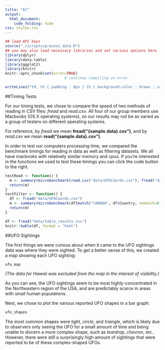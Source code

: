 ```yaml
---
title: "A7"
output:
  html_document:
    code_folding: hide
css: styles.css
---
```



```r
## load API keys
source("./scripts/process_data.R")
## you may also load necessary libraries and set various options here
library(dplyr)
library(data.table)
library(ggplot2)
library(knitr)
knitr::opts_chunk$set(error=TRUE)
                           # continue compiling on error

writeLines("td, th { padding : 6px } th { background-color : brown ; color : white; border : 1px solid white; } td { color : brown ; border : 1px solid brown } body { color:white; background-color:black; font-family: Arial, Helvetica, sans-serif; }", con = "styles.css")
```

##Timing Tests

For our timing tests, we chose to compare the speed of two methods of reading in CSV files: _fread_ and _read.csv_. All four of our group members use Macbooks (OS X operating systems), so our results may not be as varied as a group of testers on different operating systems.

For reference, by _fread_ we mean **fread("{sample.data}.csv")**, and by _read.csv_ we mean **read("{sample.data}.csv")**.


In order to test our computers processing time, we compared the benchmark timings for reading in data as well as filtering datasets. We all have macbooks with relatively similar memory and cpus. If you're interested in the functions we used to test these timings you can click the code button to the right.

```r

testRead <- function() {
  m <- summary(microbenchmark(read.csv("data/UFOCoords.csv"), fread("data/UFOCoords.csv")))
  return(m)
}
testFilter <- function() {
  df <- fread("data/UFOCoords.csv")
  m <- summary(microbenchmark(df[match("CANADA", df$Country, nomatch=0),], filter(df, Country == "CANADA"), df %>% filter(Country == "CANADA")))
  return(m)
}
```
```r
df <- fread("data/table_results.csv")
knitr::kable(df, format = "html")
```


##UFO Sightings

The first things we were curious about when it came to the UFO sightings data was where they were sighted. To get a better sense of this, we created a map showing each UFO sighting:


```r

ufo_map

```

*(The data for Hawaii was excluded from the map in the interest of visibility.)*


As you can see, the UFO sightings seem to be most highly-concentrated in the Northeastern region of the USA, and are predictably scarce in areas with small human populations.



Next, we chose to plot the various reported UFO shapes in a bar graph:

```r

ufo_shapes

```


The most common shapes were _light_, _circle_, and _triangle_, which is likely due to observers only seeing the UFO for a small amount of time and being unable to discern a more complex shape, such as _teardrop_, _chevron_, etc.. However, there were still a surprisingly high amount of sightings that were reported to be of these complex-shaped UFOs.







